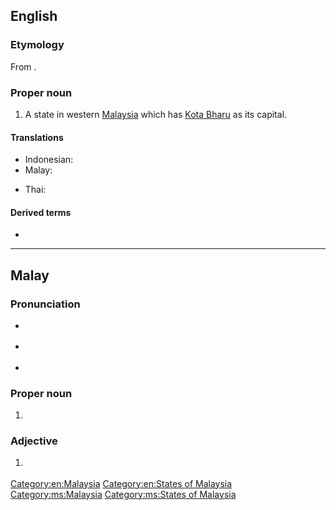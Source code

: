 ==English==
{{wikipedia}}

===Etymology===
From {{etyl|ms|en}} {{m|ms|Kelantan}}.

===Proper noun===
{{en-proper noun}}

# A state in western [[Malaysia]] which has [[Kota Bharu]] as its capital.

====Translations====
{{trans-top|state in Malaysia}}
* Indonesian: {{t|id|Kelantan}}
* Malay: {{t|ms|Kelantan}}
{{trans-mid}}
* Thai: {{t|th|กลันตัน|tr=Klantan}}
{{trans-bottom}}

====Derived terms====
* {{l|en|Kelantanese}}

[[Category:en:Malaysia]]
[[Category:en:States of Malaysia]]

----

==Malay==
{{wikipedia|lang=ms}}

===Pronunciation===
* {{a|Johor-Riau}} {{IPA|/kəlantan/|lang=ms}}
* {{a|Kelantanese}} {{IPA|/kəlãtɛ̃/|lang=ms}}
* {{rhymes|antan|tan|an|lang=ms}}

===Proper noun===
{{ms-proper noun|j=کلنتن}}

# {{l|en|Kelantan}} {{qualifier|state in Malaysia}}

===Adjective===
{{head|ms|adjective}}

# {{l|en|Kelantanese}} {{qualifier|Of or pertaining to the state of Kelantan}}

[[Category:ms:Malaysia]]
[[Category:ms:States of Malaysia]]